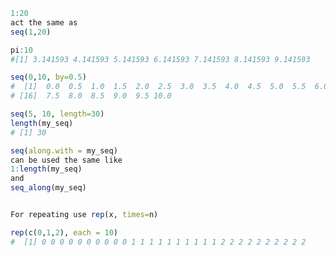 ```r
1:20
act the same as 
seq(1,20)

pi:10
#[1] 3.141593 4.141593 5.141593 6.141593 7.141593 8.141593 9.141593

seq(0,10, by=0.5)
#  [1]  0.0  0.5  1.0  1.5  2.0  2.5  3.0  3.5  4.0  4.5  5.0  5.5  6.0  6.5  7.0
# [16]  7.5  8.0  8.5  9.0  9.5 10.0

seq(5, 10, length=30)
length(my_seq)
# [1] 30

seq(along.with = my_seq)
can be used the same like
1:length(my_seq)
and
seq_along(my_seq)


For repeating use rep(x, times=n)

rep(c(0,1,2), each = 10)
#  [1] 0 0 0 0 0 0 0 0 0 0 1 1 1 1 1 1 1 1 1 1 2 2 2 2 2 2 2 2 2 2

```